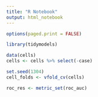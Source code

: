 ```yaml
---
title: "R Notebook"
output: html_notebook
---
```


```r
options(paged.print = FALSE)
```

```r
library(tidymodels)

data(cells)
cells <- cells %>% select(-case)

set.seed(1304)
cell_folds <- vfold_cv(cells)

roc_res <- metric_set(roc_auc)
```

